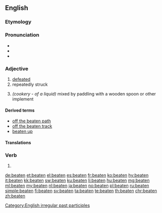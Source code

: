 ==English==

===Etymology===
{{suffix|beat|en|lang=en}}

===Pronunciation===
* {{IPA|/ˈbit(ə)n/|lang=en}}
* {{audio|en-us-beaten.ogg|Audio (US)|lang=en}}
* {{rhymes|iːtən|lang=en}}

===Adjective===
{{en-adj}}

# [[defeated]]
# repeatedly struck
# {{anchor|cookery}}''(cookery - of a liquid)'' mixed by paddling with a wooden spoon or other implement

====Derived terms====
* [[off the beaten path]]
* [[off the beaten track]]
* [[beaten up]]

====Translations====
{{trans-see|defeated}}

<!--{{checktrans-top}}
* Bulgarian: {{t-check|bg|бит}}, {{t-check|bg|победен}}, {{t-check|bg|измъчен}}
{{trans-mid}}
* Scots: {{t-check|sco|fechtit}}, {{t-check|sco|feuchten}}, {{t-check|sco|fochten}}
{{trans-bottom}}-->

===Verb===
{{head|en|past participle}}

# {{past participle of|beat|lang=en|nocat=1}}

[[Category:English irregular past participles]]

[[de:beaten]]
[[et:beaten]]
[[el:beaten]]
[[es:beaten]]
[[fr:beaten]]
[[ko:beaten]]
[[hy:beaten]]
[[it:beaten]]
[[kk:beaten]]
[[sw:beaten]]
[[ku:beaten]]
[[li:beaten]]
[[hu:beaten]]
[[mg:beaten]]
[[ml:beaten]]
[[my:beaten]]
[[nl:beaten]]
[[ja:beaten]]
[[no:beaten]]
[[pl:beaten]]
[[ru:beaten]]
[[simple:beaten]]
[[fi:beaten]]
[[sv:beaten]]
[[ta:beaten]]
[[te:beaten]]
[[th:beaten]]
[[chr:beaten]]
[[zh:beaten]]
